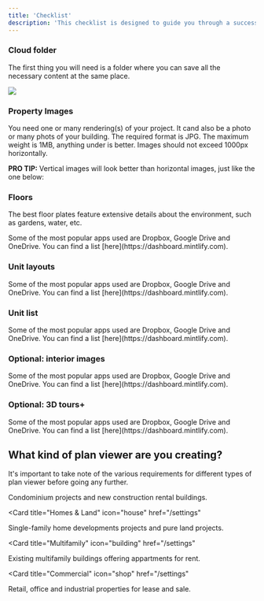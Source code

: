 ```yaml
---
title: 'Checklist'
description: 'This checklist is designed to guide you through a successful Planpoint launch, from planning and preparation to execution and post-launch tips.'
---
```


### Cloud folder

The first thing you will need is a folder where you can save all the necessary content at the same place. 

<Frame caption="Some of the most popular apps used are Dropbox, Google Drive and OneDrive">
  <img src="https://i.postimg.cc/3x558gHs/temp-Image8-IUTlr.avif" />
</Frame>

### Property Images

You need one or many rendering(s) of your project. It cand also be a photo or many phots of your building. The required format is JPG. The maximum weight is 1MB, anything under is better. Images should not exceed 1000px horizontally.

<Tip>**PRO TIP:** Vertical images will look better than horizontal images, just like the one below:</Tip>

### Floors

<Tip>The best floor plates feature extensive details about the environment, such as gardens, water, etc.</Tip>


<Accordion icon="cloud" title="Good examples">
    Some of the most popular apps used are Dropbox, Google Drive and OneDrive. You can find a list 
    [here](https://dashboard.mintlify.com).
</Accordion>

### Unit layouts

<Accordion icon="cloud" title="Good examples">
    Some of the most popular apps used are Dropbox, Google Drive and OneDrive. You can find a list 
    [here](https://dashboard.mintlify.com).
</Accordion>

### Unit list

<Accordion icon="cloud" title="Good examples">
    Some of the most popular apps used are Dropbox, Google Drive and OneDrive. You can find a list 
    [here](https://dashboard.mintlify.com).
</Accordion>

### Optional: interior images

<Accordion icon="cloud" title="Good examples">
    Some of the most popular apps used are Dropbox, Google Drive and OneDrive. You can find a list 
    [here](https://dashboard.mintlify.com).
</Accordion>

### Optional: 3D tours+

<Accordion icon="cloud" title="Good examples">
    Some of the most popular apps used are Dropbox, Google Drive and OneDrive. You can find a list 
    [here](https://dashboard.mintlify.com).
</Accordion>

## What kind of plan viewer are you creating?

It's important to take note of the various requirements for different types of plan viewer before going any further.

<CardGroup>

<Card title="Condos & new appartments" icon="buildings"
  href="/settings">
  Condominium projects and new construction rental buildings.
</Card>

<Card
  title="Homes & Land"
  icon="house"
  href="/settings"
>
  Single-family home developments projects and pure land projects.
</Card>

<Card
  title="Multifamily"
  icon="building"
  href="/settings"
>
  Existing multifamily buildings offering appartments for rent.
</Card>

<Card
  title="Commercial"
  icon="shop"
  href="/settings"
>
  Retail, office and industrial properties for lease and sale.
</Card>

</CardGroup>
